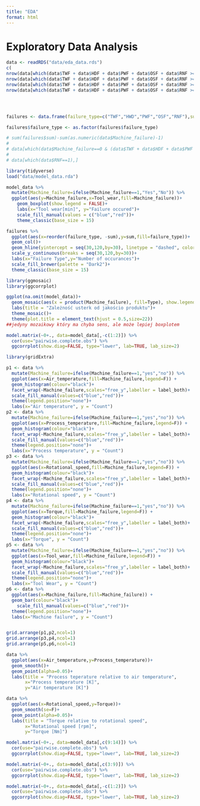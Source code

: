 ```yaml
---
title: "EDA"
format: html
---
```


# Exploratory Data Analysis 

```r
data <- readRDS("data/eda_data.rds")
c(
nrow(data[which(data$TWF + data$HDF + data$PWF + data$OSF + data$RNF >= 2),]),
nrow(data[which(data$TWF + data$HDF + data$PWF + data$OSF + data$RNF >= 3),]),
nrow(data[which(data$TWF + data$HDF + data$PWF + data$OSF + data$RNF >= 4),]),
nrow(data[which(data$TWF + data$HDF + data$PWF + data$OSF + data$RNF >= 5),]))




failures <- data.frame(failure_type=c("TWF","HWD","PWF","OSF","RNF"),sum=c(sum(data$TWF),sum(data$HDF),sum(data$PWF),sum(data$OSF),sum(data$RNF)))

failures$failure_type <- as.factor(failures$failure_type)

# sum(failures$sum)-sum(as.numeric(data$Machine_failure)-1)
# 
# data[which(data$Machine_failure==0 & (data$TWF + data$HDF + data$PWF + data$OSF + data$RNF != 0)),]
# 
# data[which(data$RNF==1),]
```


```r
library(tidyverse)
load("data/model_data.rda")

model_data %>%
  mutate(Machine_failure=ifelse(Machine_failure==1,"Yes","No")) %>%
  ggplot(aes(y=Machine_failure,x=Tool_wear,fill=Machine_failure))+
    geom_boxplot(show.legend = FALSE)+
    labs(x="Tool wear[min]", y="Failure occured")+
    scale_fill_manual(values = c("blue","red"))+
    theme_classic(base_size = 15)

failures %>%
  ggplot(aes(x=reorder(failure_type, -sum),y=sum,fill=failure_type))+
  geom_col()+
  geom_hline(yintercept = seq(30,120,by=30), linetype = "dashed", color = "black", alpha = 0.4, size=0.3)+
  scale_y_continuous(breaks = seq(30,120,by=30))+
  labs(x="Failure Type",y="Number of occurances")+
  scale_fill_brewer(palette = "Dark2")+
  theme_classic(base_size = 15)
```


```r
library(ggmosaic)
library(ggcorrplot)

ggplot(na.omit(model_data))+
  geom_mosaic(aes(x = product(Machine_failure), fill=Type), show.legend = F)+
  labs(title = "Zależność usterk od jakościo produktu")+
  theme_mosaic()+
  theme(plot.title = element_text(hjust = 0.5,size=22))
##jedyny mozaikowy który ma chyba sens, ale może lepiej boxplotem

model.matrix(~0+., data=model_data[,-c(1:2)]) %>% 
  cor(use="pairwise.complete.obs") %>% 
  ggcorrplot(show.diag=FALSE, type="lower", lab=TRUE, lab_size=2)
```

```r
library(gridExtra)

p1 <- data %>% 
  mutate(Machine_failure=ifelse(Machine_failure==1,"yes","no")) %>% 
  ggplot(aes(x=Air_temperature,fill=Machine_failure,legend=F)) +
  geom_histogram(colour="black")+
  facet_wrap(~Machine_failure,scales="free_y",labeller = label_both)+
  scale_fill_manual(values=c("blue","red"))+
  theme(legend.position="none")+
  labs(x="Air temperature", y = "Count")
p2 <- data %>% 
  mutate(Machine_failure=ifelse(Machine_failure==1,"yes","no")) %>% 
  ggplot(aes(x=Process_temperature,fill=Machine_failure,legend=F)) +
  geom_histogram(colour="black")+
  facet_wrap(~Machine_failure,scales="free_y",labeller = label_both)+
  scale_fill_manual(values=c("blue","red"))+
  theme(legend.position="none")+
  labs(x="Process temperature", y = "Count")
p3 <- data %>% 
  mutate(Machine_failure=ifelse(Machine_failure==1,"yes","no")) %>% 
  ggplot(aes(x=Rotational_speed,fill=Machine_failure,legend=F)) +
  geom_histogram(colour="black")+
  facet_wrap(~Machine_failure,scales="free_y",labeller = label_both)+
  scale_fill_manual(values=c("blue","red"))+
  theme(legend.position="none")+
  labs(x="Rotational speed", y = "Count")
p4 <- data %>% 
  mutate(Machine_failure=ifelse(Machine_failure==1,"yes","no")) %>% 
  ggplot(aes(x=Torque,fill=Machine_failure,legend=F)) +
  geom_histogram(colour="black")+
  facet_wrap(~Machine_failure,scales="free_y",labeller = label_both)+
  scale_fill_manual(values=c("blue","red"))+
  theme(legend.position="none")+
  labs(x="Torque", y = "Count")
p5 <- data %>% 
  mutate(Machine_failure=ifelse(Machine_failure==1,"yes","no")) %>% 
  ggplot(aes(x=Tool_wear,fill=Machine_failure,legend=F)) +
  geom_histogram(colour="black")+
  facet_wrap(~Machine_failure,scales="free_y",labeller = label_both)+
  scale_fill_manual(values=c("blue","red"))+
  theme(legend.position="none")+
  labs(x="Tool Wear", y = "Count")
p6 <- data %>% 
  ggplot(aes(x=Machine_failure,fill=Machine_failure)) +
  geom_bar(colour="black")+
    scale_fill_manual(values=c("blue","red"))+
  theme(legend.position="none")+
  labs(x="Machine failure", y = "Count")


grid.arrange(p1,p2,ncol=1)
grid.arrange(p3,p4,ncol=1)
grid.arrange(p5,p6,ncol=1)
```


```r
data %>% 
  ggplot(aes(x=Air_temperature,y=Process_temperature))+
  geom_smooth()+
  geom_point(alpha=0.05)+
  labs(title = "Process teperature relative to air temperature",
       x="Process temperature [K]",
       y="Air temperature [K]")

data %>% 
  ggplot(aes(x=Rotational_speed,y=Torque))+
  geom_smooth(se=F)+
  geom_point(alpha=0.05)+
  labs(title = "Torque relative to rotational speed",
       x="Rotational speed [rpm]",
       y="Torque [Nm]")
```

```r
model.matrix(~0+., data=model_data[,c(9:14)]) %>% 
  cor(use="pairwise.complete.obs") %>% 
  ggcorrplot(show.diag=FALSE, type="lower", lab=TRUE, lab_size=2)
```

```r
model.matrix(~0+., data=model_data[,c(3:9)]) %>% 
  cor(use="pairwise.complete.obs") %>% 
  ggcorrplot(show.diag=FALSE, type="lower", lab=TRUE, lab_size=2)
```

```r
model.matrix(~0+., data=model_data[,-c(1:2)]) %>% 
  cor(use="pairwise.complete.obs") %>% 
  ggcorrplot(show.diag=FALSE, type="lower", lab=TRUE, lab_size=2)
```